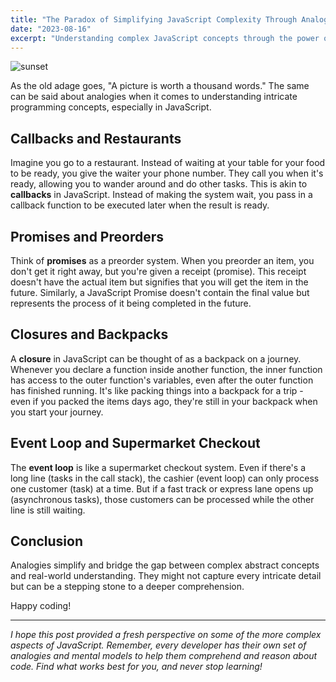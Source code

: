 ```yaml
---
title: "The Paradox of Simplifying JavaScript Complexity Through Analogies"
date: "2023-08-16"
excerpt: "Understanding complex JavaScript concepts through the power of relatable analogies."
---
```

<img src="/sunset.jpg" alt="sunset" />

As the old adage goes, "A picture is worth a thousand words." The same can be said about analogies when it comes to understanding intricate programming concepts, especially in JavaScript.

## Callbacks and Restaurants

Imagine you go to a restaurant. Instead of waiting at your table for your food to be ready, you give the waiter your phone number. They call you when it's ready, allowing you to wander around and do other tasks. This is akin to **callbacks** in JavaScript. Instead of making the system wait, you pass in a callback function to be executed later when the result is ready.


## Promises and Preorders

Think of **promises** as a preorder system. When you preorder an item, you don't get it right away, but you're given a receipt (promise). This receipt doesn't have the actual item but signifies that you will get the item in the future. Similarly, a JavaScript Promise doesn't contain the final value but represents the process of it being completed in the future.

## Closures and Backpacks

A **closure** in JavaScript can be thought of as a backpack on a journey. Whenever you declare a function inside another function, the inner function has access to the outer function's variables, even after the outer function has finished running. It's like packing things into a backpack for a trip - even if you packed the items days ago, they're still in your backpack when you start your journey.

## Event Loop and Supermarket Checkout

The **event loop** is like a supermarket checkout system. Even if there's a long line (tasks in the call stack), the cashier (event loop) can only process one customer (task) at a time. But if a fast track or express lane opens up (asynchronous tasks), those customers can be processed while the other line is still waiting.

## Conclusion

Analogies simplify and bridge the gap between complex abstract concepts and real-world understanding. They might not capture every intricate detail but can be a stepping stone to a deeper comprehension.

Happy coding!

---

_I hope this post provided a fresh perspective on some of the more complex aspects of JavaScript. Remember, every developer has their own set of analogies and mental models to help them comprehend and reason about code. Find what works best for you, and never stop learning!_
